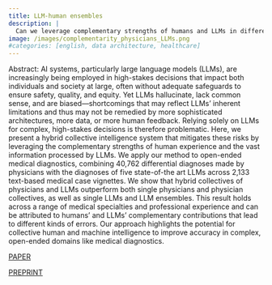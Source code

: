 ```yaml
---
title: LLM-human ensembles
description: | 
  Can we leverage complementary strengths of humans and LLMs in differential diagnoses?
image: /images/complementarity_physicians_LLMs.png
#categories: [english, data architecture, healthcare]
---
```


Abstract: AI systems, particularly large language models (LLMs), are increasingly being employed in high-stakes decisions that impact both individuals and society at large, often without adequate safeguards to ensure safety, quality, and equity. Yet LLMs hallucinate, lack common sense, and are biased—shortcomings that may reflect LLMs’ inherent limitations and thus may not be remedied by more sophisticated architectures, more data, or more human feedback. Relying solely on LLMs for complex, high-stakes decisions is therefore problematic. Here, we present a hybrid collective intelligence system that mitigates these risks by leveraging the complementary strengths of human experience and the vast information processed by LLMs. We apply our method to open-ended medical diagnostics, combining 40,762 differential diagnoses made by physicians with the diagnoses of five state-of-the art LLMs across 2,133 text-based medical case vignettes. We show that hybrid collectives of physicians and LLMs outperform both single physicians and physician collectives, as well as single LLMs and LLM ensembles. This result holds across a range of medical specialties and professional experience and can be attributed to humans’ and LLMs’ complementary contributions that lead to different kinds of errors. Our approach highlights the potential for collective human and machine intelligence to improve accuracy in complex, open-ended domains like medical diagnostics.

[PAPER](https://www.pnas.org/doi/full/10.1073/pnas.2426153122) 

[PREPRINT](https://arxiv.org/abs/2406.14981)
